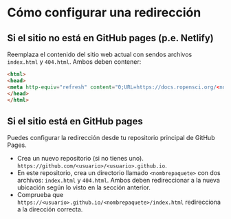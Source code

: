 # Cómo configurar una redirección  {#redirect}

## Si el sitio no está en GitHub pages (p.e. Netlify) {#non-git-hub-pages-site-e-g-netlify}

Reemplaza el contenido del sitio web actual con sendos archivos `index.html` y `404.html`.
Ambos deben contener:

```html
<html>
<head>
<meta http-equiv="refresh" content="0;URL=https://docs.ropensci.org/<nombrepaquete>/">  
</head>
</html>
```

## Si el sitio está en GitHub pages {#git-hub-pages}

Puedes configurar la redirección desde tu repositorio principal de GitHub Pages.

- Crea un nuevo repositorio (si no tienes uno).
  `https://github.com/<usuario>/<usuario>.github.io`.
- En este repositorio, crea un directorio llamado `<nombrepaquete>` con dos archivos: `index.html` y `404.html`. Ambos deben redireccionar a la nueva ubicación según lo visto en la sección anterior.
- Comprueba que `https://<usuario>.github.io/<nombrepaquete>/index.html` redirecciona a la dirección correcta.


